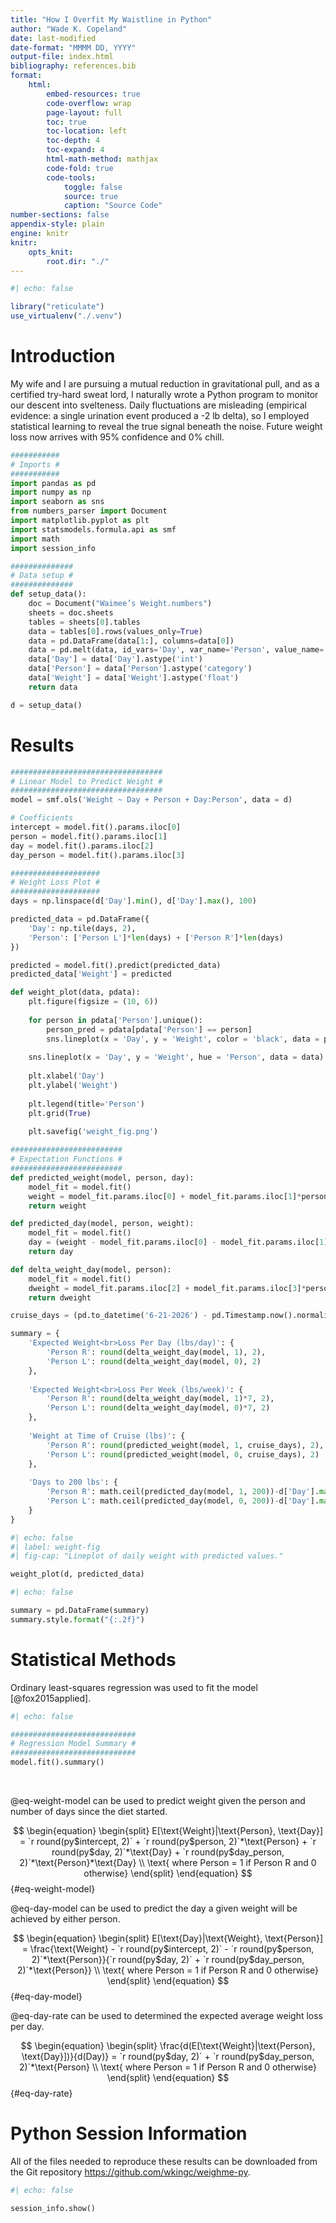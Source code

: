 ```yaml
---
title: "How I Overfit My Waistline in Python"
author: "Wade K. Copeland"
date: last-modified
date-format: "MMMM DD, YYYY"
output-file: index.html
bibliography: references.bib
format:
    html:
        embed-resources: true
        code-overflow: wrap
        page-layout: full
        toc: true
        toc-location: left
        toc-depth: 4
        toc-expand: 4
        html-math-method: mathjax
        code-fold: true
        code-tools:
            toggle: false
            source: true
            caption: "Source Code"
number-sections: false
appendix-style: plain
engine: knitr
knitr:
    opts_knit:
        root.dir: "./"
---
```


```r
#| echo: false

library("reticulate")
use_virtualenv("./.venv")
```

# Introduction

My wife and I are pursuing a mutual reduction in gravitational pull, and as a certified try-hard sweat lord, I naturally wrote a Python program to monitor our descent into svelteness.
Daily fluctuations are misleading (empirical evidence: a single urination event produced a -2 lb delta), so I employed statistical learning to reveal the true signal beneath the noise. Future weight loss now arrives with 95% confidence and 0% chill.

```python
###########
# Imports #
###########
import pandas as pd
import numpy as np
import seaborn as sns
from numbers_parser import Document
import matplotlib.pyplot as plt
import statsmodels.formula.api as smf
import math
import session_info

##############
# Data setup #
##############
def setup_data():
    doc = Document("Waimee’s Weight.numbers")
    sheets = doc.sheets
    tables = sheets[0].tables
    data = tables[0].rows(values_only=True)
    data = pd.DataFrame(data[1:], columns=data[0])
    data = pd.melt(data, id_vars='Day', var_name='Person', value_name='Weight')
    data['Day'] = data['Day'].astype('int')
    data['Person'] = data['Person'].astype('category')
    data['Weight'] = data['Weight'].astype('float')
    return data

d = setup_data()
```

# Results

```python
##################################
# Linear Model to Predict Weight #
##################################
model = smf.ols('Weight ~ Day + Person + Day:Person', data = d)

# Coefficients
intercept = model.fit().params.iloc[0]
person = model.fit().params.iloc[1]
day = model.fit().params.iloc[2]
day_person = model.fit().params.iloc[3]

####################
# Weight Loss Plot #
####################
days = np.linspace(d['Day'].min(), d['Day'].max(), 100)

predicted_data = pd.DataFrame({
    'Day': np.tile(days, 2),
    'Person': ['Person L']*len(days) + ['Person R']*len(days)
})

predicted = model.fit().predict(predicted_data)
predicted_data['Weight'] = predicted

def weight_plot(data, pdata):
    plt.figure(figsize = (10, 6))
    
    for person in pdata['Person'].unique():
        person_pred = pdata[pdata['Person'] == person]
        sns.lineplot(x = 'Day', y = 'Weight', color = 'black', data = person_pred, linewidth = 2, alpha = 0.4)
    
    sns.lineplot(x = 'Day', y = 'Weight', hue = 'Person', data = data)
    
    plt.xlabel('Day')
    plt.ylabel('Weight')
    
    plt.legend(title='Person')
    plt.grid(True)
    
    plt.savefig('weight_fig.png')

#########################
# Expectation Functions #
#########################
def predicted_weight(model, person, day):
    model_fit = model.fit()
    weight = model_fit.params.iloc[0] + model_fit.params.iloc[1]*person + model_fit.params.iloc[2]*day + model_fit.params.iloc[3]*person*day
    return weight

def predicted_day(model, person, weight):
    model_fit = model.fit()
    day = (weight - model_fit.params.iloc[0] - model_fit.params.iloc[1]*person)/(model_fit.params.iloc[2] + model_fit.params.iloc[3]*person)
    return day

def delta_weight_day(model, person):
    model_fit = model.fit()
    dweight = model_fit.params.iloc[2] + model_fit.params.iloc[3]*person
    return dweight

cruise_days = (pd.to_datetime('6-21-2026') - pd.Timestamp.now().normalize()).days

summary = {
    'Expected Weight<br>Loss Per Day (lbs/day)': {
        'Person R': round(delta_weight_day(model, 1), 2),
        'Person L': round(delta_weight_day(model, 0), 2)
    },
    
    'Expected Weight<br>Loss Per Week (lbs/week)': {
        'Person R': round(delta_weight_day(model, 1)*7, 2),
        'Person L': round(delta_weight_day(model, 0)*7, 2)
    },
    
    'Weight at Time of Cruise (lbs)': {
        'Person R': round(predicted_weight(model, 1, cruise_days), 2),
        'Person L': round(predicted_weight(model, 0, cruise_days), 2)
    },
    
    'Days to 200 lbs': {
        'Person R': math.ceil(predicted_day(model, 1, 200))-d['Day'].max(),
        'Person L': math.ceil(predicted_day(model, 0, 200))-d['Day'].max()
    }
}
```

```python
#| echo: false
#| label: weight-fig
#| fig-cap: "Lineplot of daily weight with predicted values."

weight_plot(d, predicted_data)
```

```python
#| echo: false

summary = pd.DataFrame(summary)
summary.style.format("{:.2f}")
```

# Statistical Methods {#sec-stat-methods}

Ordinary least-squares regression was used to fit the model [@fox2015applied].

```python
#| echo: false

############################
# Regression Model Summary #
############################
model.fit().summary()
```

<br/>

@eq-weight-model can be used to predict weight given the person and number of days since the diet started.

$$
\begin{equation}
\begin{split}
E[\text{Weight}|\text{Person}, \text{Day}] = `r round(py$intercept, 2)` + `r round(py$person, 2)`*\text{Person} + `r round(py$day, 2)`*\text{Day} + `r round(py$day_person, 2)`*\text{Person}*\text{Day} \\ \text{ where Person = 1 if Person R and 0 otherwise}
\end{split}
\end{equation}
$$ {#eq-weight-model}

@eq-day-model can be used to predict the day a given weight will be achieved by either person.

$$
\begin{equation}
\begin{split}
E[\text{Day}|\text{Weight}, \text{Person}] = \frac{\text{Weight} - `r round(py$intercept, 2)` - `r round(py$person, 2)`*\text{Person}}{`r round(py$day, 2)` + `r round(py$day_person, 2)`*\text{Person}} \\ \text{ where Person = 1 if Person R and 0 otherwise}
\end{split}
\end{equation}
$$ {#eq-day-model}

@eq-day-rate can be used to determined the expected average weight loss per day.

$$
\begin{equation}
\begin{split}
\frac{d(E[\text{Weight}|\text{Person}, \text{Day}])}{d(Day)} = `r round(py$day, 2)` + `r round(py$day_person, 2)`*\text{Person} \\ \text{ where Person = 1 if Person R and 0 otherwise}
\end{split}
\end{equation}
$$ {#eq-day-rate}

# Python Session Information

All of the files needed to reproduce these results can be downloaded from the Git repository <https://github.com/wkingc/weighme-py>.

```python
#| echo: false

session_info.show()
```